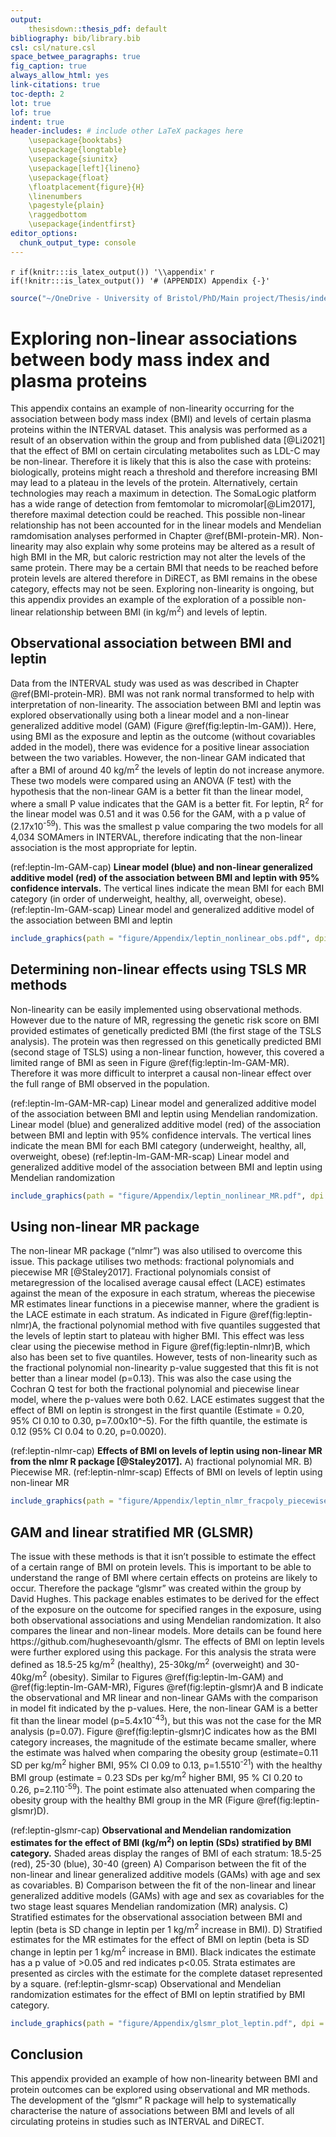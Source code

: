 ```yaml
---
output: 
    thesisdown::thesis_pdf: default
bibliography: bib/library.bib
csl: csl/nature.csl
space_betwee_paragraphs: true
fig_caption: true
always_allow_html: yes
link-citations: true
toc-depth: 2
lot: true
lof: true
indent: true
header-includes: # include other LaTeX packages here
    \usepackage{booktabs}
    \usepackage{longtable}
    \usepackage{siunitx}
    \usepackage[left]{lineno}
    \usepackage{float}
    \floatplacement{figure}{H}
    \linenumbers
    \pagestyle{plain}
    \raggedbottom 
    \usepackage{indentfirst}
editor_options: 
  chunk_output_type: console
---
```

`r if(knitr:::is_latex_output()) '\\appendix'`
`r if(!knitr:::is_latex_output()) '# (APPENDIX) Appendix {-}'` 
<!--
If you feel it necessary to include an appendix, it goes here.
-->
```r
source("~/OneDrive - University of Bristol/PhD/Main project/Thesis/index/packages.R")
```
# Exploring non-linear associations between body mass index and plasma proteins {#Appendix-A}
This appendix contains an example of non-linearity occurring for the association between body mass index (BMI) and levels of certain plasma proteins within the INTERVAL dataset. This analysis was performed as a result of an observation within the group and from published data [@Li2021] that the effect of BMI on certain circulating metabolites such as LDL-C may be non-linear. Therefore it is likely that this is also the case with proteins: biologically, proteins might reach a threshold and therefore increasing BMI may lead to a plateau in the levels of the protein. Alternatively, certain technologies may reach a maximum in detection. The SomaLogic platform has a wide range of detection from femtomolar to micromolar[@Lim2017], therefore maximal detection could be reached. This possible non-linear relationship has not been accounted for in the linear models and Mendelian ramdomisation analyses performed in Chapter \@ref(BMI-protein-MR). Non-linearity may also explain why some proteins may be altered as a result of high BMI in the MR, but caloric restriction may not alter the levels of the same protein. There may be a certain BMI that needs to be reached before protein levels are altered therefore in DiRECT, as BMI remains in the obese category, effects may not be seen. Exploring non-linearity is ongoing, but this appendix provides an example of the exploration of a possible non-linear relationship between BMI (in kg/m^2^) and levels of leptin. 

## Observational association between BMI and leptin 
Data from the INTERVAL study was used as was described in Chapter \@ref(BMI-protein-MR). BMI was not rank normal transformed to help with interpretation of non-linearity. The association between BMI and leptin was explored observationally using both a linear model and a non-linear generalized additive model (GAM) (Figure \@ref(fig:leptin-lm-GAM)). Here, using BMI as the exposure and leptin as the outcome (without covariables added in the model), there was evidence for a positive linear association between the two variables. However, the non-linear GAM indicated that after a BMI of around 40 kg/m^2^ the levels of leptin do not increase anymore. These two models were compared using an ANOVA (F test) with the hypothesis that the non-linear GAM is a better fit than the linear model, where a small P value indicates that the GAM is a better fit. For leptin, R^2^ for the linear model was 0.51 and it was 0.56 for the GAM, with a p value of (2.17x10^-59^). This was the smallest p value comparing the two models for all 4,034 SOMAmers in INTERVAL, therefore indicating that the non-linear association is the most appropriate for leptin.

(ref:leptin-lm-GAM-cap) **Linear model (blue) and non-linear generalized additive model (red) of the association between BMI and leptin with 95% confidence intervals.** The vertical lines indicate the mean BMI for each BMI category (in order of underweight, healthy, all, overweight, obese).
(ref:leptin-lm-GAM-scap) Linear model and generalized additive model of the association between BMI and leptin
```r
include_graphics(path = "figure/Appendix/leptin_nonlinear_obs.pdf", dpi = NA)
```

## Determining non-linear effects using TSLS MR methods
Non-linearity can be easily implemented using observational methods. However due to the nature of MR, regressing the genetic risk score on BMI provided estimates of genetically predicted BMI (the first stage of the TSLS analysis). The protein was then regressed on this genetically predicted BMI (second stage of TSLS) using a non-linear function, however, this covered a limited range of BMI as seen in Figure \@ref(fig:leptin-lm-GAM-MR). Therefore it was more difficult to interpret a causal non-linear effect over the full range of BMI observed in the population.

(ref:leptin-lm-GAM-MR-cap) Linear model and generalized additive model of the association between BMI and leptin using Mendelian randomization. Linear model (blue) and generalized additive model (red) of the association between BMI and leptin with 95% confidence intervals. The vertical lines indicate the mean BMI for each BMI category (underweight, healthy, all, overweight, obese)
(ref:leptin-lm-GAM-MR-scap) Linear model and generalized additive model of the association between BMI and leptin using Mendelian randomization
```r
include_graphics(path = "figure/Appendix/leptin_nonlinear_MR.pdf", dpi = NA)
```

## Using non-linear MR package
The non-linear MR package ("nlmr") was also utilised to overcome this issue. This package utilises two methods: fractional polynomials and piecewise MR [@Staley2017]. Fractional polynomials consist of metaregression of the localised average causal effect (LACE) estimates against the mean of the exposure in each stratum, whereas the piecewise MR estimates linear functions in a piecewise manner, where the gradient is the LACE estimate in each stratum. As indicated in Figure \@ref(fig:leptin-nlmr)A, the fractional polynomial method with five quantiles suggested that the levels of leptin start to plateau with higher BMI. This effect was less clear using the piecewise method in Figure \@ref(fig:leptin-nlmr)B, which also has been set to five quantiles. However, tests of non-linearity such as the fractional polynomial non-linearity p-value suggested that this fit is not better than a linear model (p=0.13). This was also the case using the Cochran Q test for both the fractional polynomial and piecewise linear model, where the p-values were both 0.62. LACE estimates suggest that the effect of BMI on leptin is strongest in the first quantile (Estimate = 0.20, 95% CI 0.10 to 0.30, p=7.00x10^-5). For the fifth quantile, the estimate  is 0.12 (95% CI 0.04 to 0.20, p=0.0020).

(ref:leptin-nlmr-cap) **Effects of BMI on levels of leptin using non-linear MR from the nlmr R package [@Staley2017].** A) fractional polynomial MR. B) Piecewise MR.
(ref:leptin-nlmr-scap) Effects of BMI on levels of leptin using non-linear MR
```r
include_graphics(path = "figure/Appendix/leptin_nlmr_fracpoly_piecewise.pdf", dpi = NA)
```

## GAM and linear stratified MR (GLSMR)
The issue with these methods is that it isn't possible to estimate the effect of a certain range of BMI on protein levels. This is important to be able to understand the range of BMI where certain effects on proteins are likely to occur. Therefore the package "glsmr" was created within the group by David Hughes. This package enables estimates to be derived for the effect of the exposure on the outcome for specified ranges in the exposure, using both observational associations and using Mendelian randomization. It also compares the linear and non-linear models. More details can be found here https://github.com/hughesevoanth/glsmr. The effects of BMI on leptin levels were further explored using this package. For this analysis the strata were defined as 18.5-25 kg/m^2^ (healthy), 25-30kg/m^2^ (overweight) and 30-40kg/m^2^ (obesity). Similar to Figures \@ref(fig:leptin-lm-GAM) and \@ref(fig:leptin-lm-GAM-MR), Figures \@ref(fig:leptin-glsmr)A and B indicate the observational and MR linear and non-linear GAMs with the comparison in model fit indicated by the p-values. Here, the non-linear GAM is a better fit than the linear model (p=5.4x10^-43^), but this was not the case for the MR analysis (p=0.07). Figure \@ref(fig:leptin-glsmr)C indicates how as the BMI category increases, the magnitude of the estimate became smaller, where the estimate was halved when comparing the obesity group (estimate=0.11 SD per kg/m^2^ higher BMI, 95% CI 0.09 to 0.13, p=1.5510^-21^) with the healthy BMI group (estimate = 0.23 SDs per kg/m^2^ higher BMI, 95 % CI 0.20 to 0.26, p=2.110^-59^). The point estimate also attenuated when comparing the obesity group with the healthy BMI group in the MR (Figure \@ref(fig:leptin-glsmr)D).

(ref:leptin-glsmr-cap) **Observational and Mendelian randomization estimates for the effect of BMI (kg/m^2^) on leptin (SDs) stratified by BMI category.** Shaded areas display the ranges of BMI of each stratum: 18.5-25 (red), 25-30 (blue), 30-40 (green) A) Comparison between the fit of the non-linear and linear generalized additive models (GAMs) with age and sex as covariables.  B) Comparison between the fit of the non-linear and linear generalized additive models (GAMs) with age and sex as covariables for the two stage least squares Mendelian randomization (MR) analysis. C) Stratified estimates for the observational association between BMI and leptin (beta is SD change in leptin per 1 kg/m^2^ increase in BMI). D) Stratified estimates for the MR estimates for the effect of BMI on leptin (beta is SD change in leptin per 1 kg/m^2^ increase in BMI). Black indicates the estimate has a p value of >0.05 and red indicates p<0.05. Strata estimates are presented as circles with the estimate for the complete dataset represented by a square.
(ref:leptin-glsmr-scap) Observational and Mendelian randomization estimates for the effect of BMI on leptin stratified by BMI category.
```r
include_graphics(path = "figure/Appendix/glsmr_plot_leptin.pdf", dpi = NA)
```

## Conclusion
This appendix provided an example of how non-linearity between BMI and protein outcomes can be explored using observational and MR methods. The development of the "glsmr" R package will help to systematically characterise the nature of associations between BMI and levels of all circulating proteins in studies such as INTERVAL and DiRECT.
